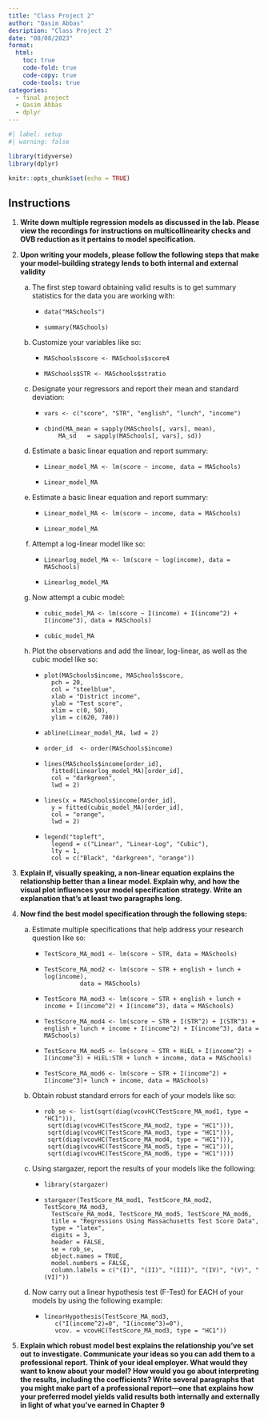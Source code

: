 ```yaml
---
title: "Class Project 2"
author: "Qasim Abbas"
desription: "Class Project 2"
date: "08/08/2023"
format:
  html:
    toc: true
    code-fold: true
    code-copy: true
    code-tools: true
categories:
  - final project
  - Qasim Abbas
  - dplyr
---
```


```r
#| label: setup
#| warning: false

library(tidyverse)
library(dplyr)

knitr::opts_chunk$set(echo = TRUE)
```


## Instructions

1. **Write down multiple regression models as discussed in the lab. Please view the recordings for instructions on multicollinearity checks and OVB reduction as it pertains to model specification.** 

2. **Upon writing your models, please follow the following steps that make your model-building strategy lends to both internal and external validity**

    a. The first step toward obtaining valid results is to get summary statistics for the data you are working with:
    
        *     data("MASchools")
        *     summary(MASchools)
    b. Customize your variables like so:
    
        *     MASchools$score <- MASchools$score4 
        *     MASchools$STR <- MASchools$stratio
    c. Designate your regressors and report their mean and standard deviation:
    
        *     vars <- c("score", "STR", "english", "lunch", "income")
        *     cbind(MA_mean = sapply(MASchools[, vars], mean),
                  MA_sd   = sapply(MASchools[, vars], sd))
    d. Estimate a basic linear equation and report summary:
    
        *     Linear_model_MA <- lm(score ~ income, data = MASchools)
        *     Linear_model_MA

    e. Estimate a basic linear equation and report summary:
        *     Linear_model_MA <- lm(score ~ income, data = MASchools)
        *     Linear_model_MA
    f. Attempt a log-linear model like so:
        *     Linearlog_model_MA <- lm(score ~ log(income), data = MASchools) 
        *     Linearlog_model_MA
    g. Now attempt a cubic model:
        *     cubic_model_MA <- lm(score ~ I(income) + I(income^2) + I(income^3), data = MASchools)
        *     cubic_model_MA
    h. Plot the observations and add the linear, log-linear, as well as the cubic model like so:
    
        *     plot(MASchools$income, MASchools$score,
                pch = 20,
                col = "steelblue",
                xlab = "District income",
                ylab = "Test score",
                xlim = c(0, 50),
                ylim = c(620, 780))
        *     abline(Linear_model_MA, lwd = 2)
        *     order_id  <- order(MASchools$income)
        *     lines(MASchools$income[order_id],
                fitted(Linearlog_model_MA)[order_id], 
                col = "darkgreen", 
                lwd = 2)
        *     lines(x = MASchools$income[order_id], 
                y = fitted(cubic_model_MA)[order_id],
                col = "orange", 
                lwd = 2)
        *     legend("topleft",
                legend = c("Linear", "Linear-Log", "Cubic"),
                lty = 1,
                col = c("Black", "darkgreen", "orange"))

2. **Explain if, visually speaking, a non-linear equation explains the relationship better than a linear model. Explain why, and how the visual plot influences your model specification strategy. Write an explanation that’s at least two paragraphs long.**  

3. **Now find the best model specification through the following steps:**

    a. Estimate multiple specifications that help address your research question like so:
    
        *     TestScore_MA_mod1 <- lm(score ~ STR, data = MASchools)
        *     TestScore_MA_mod2 <- lm(score ~ STR + english + lunch + log(income), 
                        data = MASchools)
        *     TestScore_MA_mod3 <- lm(score ~ STR + english + lunch + income + I(income^2) + I(income^3), data = MASchools)
        *     TestScore_MA_mod4 <- lm(score ~ STR + I(STR^2) + I(STR^3) + english + lunch + income + I(income^2) + I(income^3), data = MASchools)
        *     TestScore_MA_mod5 <- lm(score ~ STR + HiEL + I(income^2) + I(income^3) + HiEL:STR + lunch + income, data = MASchools)
        *     TestScore_MA_mod6 <- lm(score ~ STR + I(income^2) + I(income^3)+ lunch + income, data = MASchools)

    b. Obtain robust standard errors for each of your models like so:
    
        *     rob_se <- list(sqrt(diag(vcovHC(TestScore_MA_mod1, type = "HC1"))),
               sqrt(diag(vcovHC(TestScore_MA_mod2, type = "HC1"))),
               sqrt(diag(vcovHC(TestScore_MA_mod3, type = "HC1"))),
               sqrt(diag(vcovHC(TestScore_MA_mod4, type = "HC1"))),
               sqrt(diag(vcovHC(TestScore_MA_mod5, type = "HC1"))),
               sqrt(diag(vcovHC(TestScore_MA_mod6, type = "HC1"))))
    c. Using stargazer, report the results of your models like the following:
    
        *     library(stargazer)
        *     stargazer(TestScore_MA_mod1, TestScore_MA_mod2, TestScore_MA_mod3, 
                TestScore_MA_mod4, TestScore_MA_mod5, TestScore_MA_mod6,
                title = "Regressions Using Massachusetts Test Score Data",
                type = "latex",
                digits = 3,
                header = FALSE,
                se = rob_se,
                object.names = TRUE,
                model.numbers = FALSE,
                column.labels = c("(I)", "(II)", "(III)", "(IV)", "(V)", "(VI)"))
    d. Now carry out a linear hypothesis test (F-Test) for EACH of your models by using the following example:
    
        *     linearHypothesis(TestScore_MA_mod3, 
                 c("I(income^2)=0", "I(income^3)=0"), 
                 vcov. = vcovHC(TestScore_MA_mod3, type = "HC1"))

4. **Explain which robust model best explains the relationship you’ve set out to investigate. Communicate your ideas so you can add them to a professional report. Think of your ideal employer. What would they want to know about your model? How would you go about interpreting the results, including the  coefficients? Write several paragraphs that you might make part of a professional report—one that explains how your preferred model yields valid results both internally and externally in light of what you’ve earned in Chapter 9**



